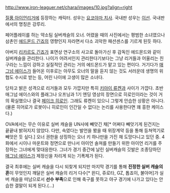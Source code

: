 http://www.iron-leaguer.net/chara/images/10.jpg?align=right

[[질풍 아이언리거]]에 등장하는 캐릭터. 성우는 [[요코야마 치사]]. 국내판 성우는 [[이선]]. 국내판에서의 명칭은 강루리. 

페어플레이를 하는 약소팀 실버캐슬의 오너. 어렸을 때의 사진에서는 평범한 소녀였으나 삼촌인 [[에드몬드 긴죠]]의 영향인지 자라면서 다소 괴악한 패션센스를 기르게 된듯 하다. 

아버지 [[리카르도 긴죠]]가 표면상 연구소의 사고로 돌아가신 후 감독인 에드몬드와 같이 실버캐슬을 관리한다. 나이가 어려서인지 관리한다기보다는 그냥 리거들과 어울리는 친구라는 느낌이 강하고 실질적인 관리는 거의 에드몬드가 맡고 있는 편이다. 거기다가 [[매그넘 에이스]]가 들어온 이후로는 아무도 오너의 말을 듣지 않는 것도 서러운데 생명의 위협도 수시로 받는 등, 어린 나이에 고생이 많은 소녀다. 

당차고 밝은 성격으로 리거들과 모두 가깝지만 특히 [[키아이 류켄]]과 사이가 가깝다. 초반 매그넘 에이스와의 플래그나 오프닝과 1기 엔딩 영상의 장면으로 히로인이라는 것이 거의 확실했으나 결국 [[페이크 히로인]]. 그래도 류켄이 있으니 그렇게 안습한 상황은 아니다. (물론 히어로가 로봇이니 히로인이 인간일 수 없다는 논리를 사용한다면 꽤 흥한 케이스다.) 

OVA에서는 무슨 이유로 실버 캐슬을 UN사에 빼앗긴 채[* 어쩌다 빼앗기게 된건지는 끝끝내 밝혀지지 않았다. 다만, 속였다는 발언을 봤을 때 위장계약 등을 통해 등쳐먹기로 빼앗은 듯 싶다.] 오너 권한을 상징하는 오너 키 하나만을 가진 채 도망다니고 있던 중. 4화에서 시이나 마운트와 정면으로 만나서 아이언 솔져를 만들기 위한 아이언 리거를 주장하는 그녀에게 맞대응한다. 그녀가 경기 중간에 날린 실버캐슬의 깃발은 조종당하던 [[매그넘 에이스]]가 제정신을 차리게 되는 기폭제가 된다. 

결국 최후에는 실버 캐슬을 다시 되찾게 되지만 마지막 경기를 통해 '''진정한 실버 캐슬의 혼'''이 무엇인지 깨달은 실버 캐슬의 리거 다수[* 윈디, 쥬로타, GZ, 톱죠이, 불아머]가 실버 캐슬을 떠남으로서 '''선수 부족'''으로 인해 축구를 못하고 야구 경기에 나가고 있다는 안습한 결말이 되게 된다.(...) 
